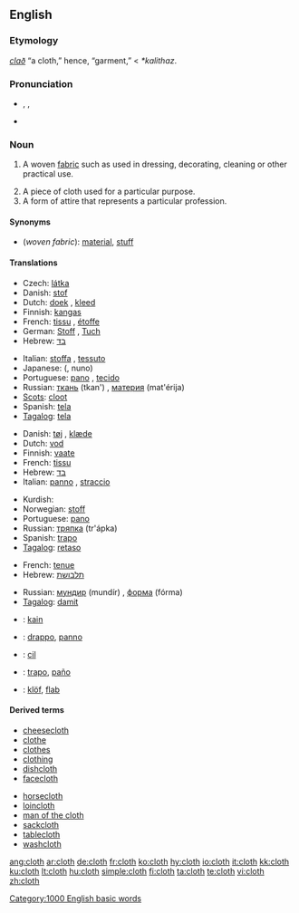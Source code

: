 ==English==

===Etymology===
{{OE.}} ''[[clað]]'' “a cloth,” hence, “garment,” < {{PG.}} ''*kalithaz''.

===Pronunciation===
* {{AHD|klŏth}}, {{IPA|/klɒθ/}}, {{SAMPA|/klQT/}}
*: {{rhymes|ɒθ}}
* {{audio|en-us-cloth.ogg|Audio (US)}}

===Noun===
{{en-noun|pl=cloths|pl2=clothes}}

# {{uncountable}} A woven [[fabric]] such as used in dressing, decorating, cleaning or other practical use.
# A piece of cloth used for a particular purpose.
# A form of attire that represents a particular profession.

====Synonyms====
* (''woven fabric''): [[material]], [[stuff]]

====Translations====
{{trans-top|woven fabric}}
* Czech: [[látka]] {{f}}
* Danish: [[stof]] {{n}}
* Dutch: [[doek]] {{n}}, [[kleed]] {{n}}
* Finnish: [[kangas]]
* French: [[tissu]] {{m}}, [[étoffe]] {{f}}
* German: [[Stoff]] {{m}}, [[Tuch]] {{n}}
* Hebrew: [[בד]] {{romanization of Hebrew|bad}} {{m}}
{{trans-mid}}
* Italian: [[stoffa]] {{f}}, [[tessuto]] {{m}}
* Japanese: {{Jpan|[[布]]}} ({{Jpan|[[ぬの]]}}, nuno)
* Portuguese: [[pano]] {{m}}, [[tecido]] {{m}}
* Russian: [[ткань]] (tkan') {{f}}, [[материя]] (mat'érija) {{f}}
* [[Scots]]: [[cloot]]
* Spanish: [[tela]] {{f}}
* [[Tagalog]]: [[tela]]
{{trans-bottom}}

{{trans-top|a piece of cloth}}
* Danish: [[tøj]] {{n}}, [[klæde]] {{g|Danish}}
* Dutch: [[vod]] {{f}}
* Finnish: [[vaate]]
* French: [[tissu]] {{m}}
* Hebrew: [[בד]] {{romanization of Hebrew|bád}} {{m}}
* Italian: [[panno]] {{m}}, [[straccio]] {{m}}
{{trans-mid}}
* Kurdish: {{KUchar|[[په‌ڕۆ]]}} {{g|Kurdish}}
* Norwegian: [[stoff]] {{n}}
* Portuguese: [[pano]] {{m}}
* Russian: [[тряпка]] (tr'ápka) {{f}}
* Spanish: [[trapo]] {{m}}
* [[Tagalog]]: [[retaso]]
{{trans-bottom}}

{{trans-top|a form of attire}}
* French: [[tenue]] {{f}}
* Hebrew: [[תלבושת]] {{romanization of Hebrew|tilboshet}} {{f}}
{{trans-mid}}
* Russian: [[мундир]] (mundír) {{m}}, [[форма]] (fórma) {{f}}
* [[Tagalog]]: [[damit]]
{{trans-bottom}}

{{checktrans-top}}
* {{ttbc|Indonesian}}: [[kain]]
* {{ttbc|Interlingua}}: [[drappo]], [[panno]]
* {{ttbc|Kurdish}}: [[cil]]
* {{ttbc|Spanish}}: [[trapo]], [[paño]]
* {{ttbc|Volapük}}: [[klöf]], [[flab#Volapük|flab]]
{{checktrans-bottom}}

====Derived terms====
{{rel-top|terms derived from "cloth"}}
* [[cheesecloth]]
* [[clothe]]
* [[clothes]]
* [[clothing]]
* [[dishcloth]]
* [[facecloth]]
{{rel-mid}}
* [[horsecloth]]
* [[loincloth]]
* [[man of the cloth]]
* [[sackcloth]]
* [[tablecloth]]
* [[washcloth]]
{{rel-bottom}}

[[Category:1000 English basic words]]

[[ang:cloth]]
[[ar:cloth]]
[[de:cloth]]
[[fr:cloth]]
[[ko:cloth]]
[[hy:cloth]]
[[io:cloth]]
[[it:cloth]]
[[kk:cloth]]
[[ku:cloth]]
[[lt:cloth]]
[[hu:cloth]]
[[simple:cloth]]
[[fi:cloth]]
[[ta:cloth]]
[[te:cloth]]
[[vi:cloth]]
[[zh:cloth]]